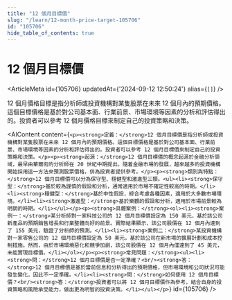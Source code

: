```yaml
---
title: "12 個月目標價"
slug: "/learn/12-month-price-target-105706"
id: "105706"
hide_table_of_contents: true
---
```



# 12 個月目標價

<ArticleMeta id={105706} updatedAt={'2024-09-12 12:50:24'} alias={`[]`} />
<div className='border-solid border-b border-t-0 my-4 border-[var(--ifm-color-gray-300)]' />

12 個月價格目標是指分析師或投資機構對某隻股票在未來 12 個月內的預期價格。這個目標價格是基於對公司基本面、行業前景、市場環境等因素的分析和評估得出的。投資者可以參考 12 個月價格目標來制定自己的投資策略和決策。

<AIContent content={`<p><strong>定義：</strong>12 個月目標價是指分析師或投資機構對某隻股票在未來 12 個月內的預期價格。這個目標價格是基於對公司基本面、行業前景、市場環境等因素的分析和評估得出的。投資者可以參考 12 個月目標價來制定自己的投資策略和決策。</p><p><strong>起源：</strong>12 個月目標價的概念起源於金融分析領域，最早由華爾街的分析師在 20 世紀中期提出。隨着金融市場的發展，越來越多的投資機構開始採用這一方法來預測股票價格，併為投資者提供參考。</p><p><strong>類別與特點：</strong>12 個月目標價可以分為保守型、穩健型和激進型三類。<ul><li><strong>保守型：</strong>基於較為謹慎的假設和分析，通常適用於市場不確定性較高的時期。</li><li><strong>穩健型：</strong>基於中性假設，綜合考慮各種因素，適用於大多數市場環境。</li><li><strong>激進型：</strong>基於樂觀的假設和分析，適用於市場前景較為明朗的時期。</li></ul></p><p><strong>具體案例：</strong><ol><li><strong>案例一：</strong>某分析師對一家科技公司的 12 個月目標價設定為 150 美元，基於該公司新產品的預期銷售增長和行業整體向好的前景。實際結果顯示，該公司股價在 12 個月內達到了 155 美元，驗證了分析師的預測。</li><li><strong>案例二：</strong>某投資機構對一家零售公司的 12 個月目標價設定為 50 美元，基於該公司在新市場的擴展計劃和成本控制措施。然而，由於市場環境惡化和競爭加劇，該公司股價在 12 個月內僅達到了 45 美元，未能實現目標價。</li></ol></p><p><strong>常見問題：</strong><ul><li><strong>問：</strong>12 個月目標價是否一定準確？<br/><strong>答：</strong>12 個月目標價是基於當前信息和分析得出的預期價格，但市場環境和公司狀況可能發生變化，因此不一定準確。</li><li><strong>問：</strong>如何使用 12 個月目標價？<br/><strong>答：</strong>投資者可以將 12 個月目標價作為參考，結合自身的投資策略和風險承受能力，做出更為明智的投資決策。</li></ul></p>`} id={105706} />
